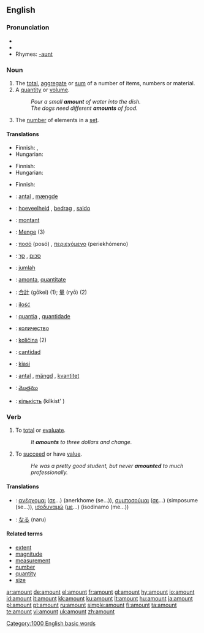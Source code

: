 ==English==

===Pronunciation===
*{{AHD|/ə-mount'/}}
*{{audio|en-us-amount.ogg|Audio (US)}}
*Rhymes: [[Rhymes:English:-aʊnt|-aʊnt]]

===Noun===
{{en-noun}}

# The [[total]], [[aggregate]] or [[sum]] of a number of items, numbers or material.
# A [[quantity]] or [[volume]].
#:''Pour a small '''amount''' of water into the dish.''
#:''The dogs need different '''amounts''' of food.''
# The [[number]] of elements in a [[set]].

====Translations====
{{trans-top|the total or sum of items}}
*Finnish: {{t|fi|määrä}}, {{t|fi|lukumäärä}}
*Hungarian: {{t|hu|összeg}}
{{trans-mid}}
{{trans-bottom}}

{{trans-top|quantity or volume}}
*Finnish: {{t|fi|määrä}}
*Hungarian: {{t|hu|mennyiség}}
{{trans-mid}}
{{trans-bottom}}

{{trans-top|the number of elements in a set}}
*Finnish: {{t|fi|lukumäärä}}
{{trans-mid}}
{{trans-bottom}}

{{checktrans-top}}
*{{ttbc|Danish}}: [[antal]] {{n}}, [[mængde]] {{c}}
*{{ttbc|Dutch}}: [[hoeveelheid]] {{f}}, [[bedrag]] {{n}}, [[saldo]] {{n}}
*{{ttbc|French}}: [[montant]] {{m}}
*{{ttbc|German}}: [[Menge]] {{m}} (3)
*{{ttbc|Greek}}: [[ποσό]] (posó) {{n}}, [[περιεχόμενο]] (periekhómeno) {{n}}
*{{ttbc|Hebrew}}: [[סכום]] {{m}}, [[סך]] {{m}}
*{{ttbc|Indonesian}}: [[jumlah]]
*{{ttbc|Interlingua}}: [[amonta]], [[quantitate]]
*{{ttbc|Japanese}}: [[合計]] (gōkei) (1); [[量]] (ryō) (2)
{{checktrans-mid}}
*{{ttbc|Polish}}: [[ilość]] {{f}}
*{{ttbc|Portuguese}}: [[quantia]] {{f}}, [[quantidade]] {{f}}
*{{ttbc|Russian}}: [[количество]]
*{{ttbc|Slovene}}: [[količina]] {{f}} (2)
*{{ttbc|Spanish}}: [[cantidad]] {{f}}
*{{ttbc|Swahili}}: [[kiasi]]
*{{ttbc|Swedish}}: [[antal]] {{n}}, [[mängd]] {{c}}, [[kvantitet]] {{c}}
*{{ttbc|Telugu}}: [[మొత్తము]]
*{{ttbc|Ukrainian}}: [[кількість]] (kílkist' ) {{f}}
{{checktrans-bottom}}

===Verb===
{{en-verb}}  {{intransitive}}

# To [[total]] or [[evaluate]].
#:''It '''amounts''' to three dollars and change.''
# To [[succeed]] or have [[value]].
#:''He was a pretty good student, but never '''amounted''' to much professionally.''

====Translations====
{{trans-top|to total or evaluate}}
{{trans-mid}}
{{trans-bottom}}

{{trans-top|to succeed or have value}}
{{trans-mid}}
{{trans-bottom}}

{{checktrans-top}}
*{{ttbc|Greek}}: [[ανέρχομαι]] ([[σε]]...) (anerkhome (se...)), [[συμποσούμαι]] ([[σε]]...) (simposume (se...)), [[ισοδυναμώ]] ([[με]]...) (isodinamo (me...))
{{checktrans-mid}}
*{{ttbc|Japanese}}: [[なる]] (naru)
{{checktrans-bottom}}

====Related terms====
*[[extent]]
*[[magnitude]]
*[[measurement]]
*[[number]]
*[[quantity]]
*[[size]]

[[Category:1000 English basic words]]

[[ar:amount]]
[[de:amount]]
[[el:amount]]
[[fr:amount]]
[[gl:amount]]
[[hy:amount]]
[[io:amount]]
[[id:amount]]
[[it:amount]]
[[kk:amount]]
[[ku:amount]]
[[lt:amount]]
[[hu:amount]]
[[ja:amount]]
[[pl:amount]]
[[pt:amount]]
[[ru:amount]]
[[simple:amount]]
[[fi:amount]]
[[ta:amount]]
[[te:amount]]
[[vi:amount]]
[[uk:amount]]
[[zh:amount]]